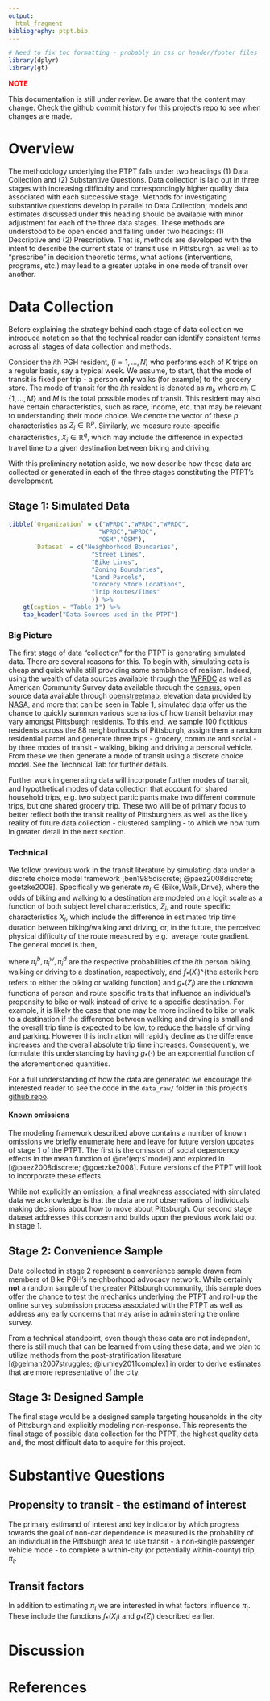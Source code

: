 ```yaml
---
output: 
  html_fragment
bibliography: ptpt.bib
---
```


```r
# Need to fix toc formatting - probably in css or header/footer files
library(dplyr)
library(gt)
```

<span style="color: red;">**NOTE**</span>

This documentation is still under review. Be aware that the content may change.
Check the github commit history for this project's [repo](github.com/apeterson91/ptpt)
to see when changes are made.

# Overview 

The methodology underlying the PTPT falls under two headings (1) Data Collection
and (2) Substantive Questions. Data collection is laid out in three stages with 
increasing difficulty and correspondingly higher quality data 
associated with each successive stage. Methods for investigating substantive 
questions develop in parallel to Data Collection; models and estimates 
discussed under this heading should be available 
with minor adjustment for each of the three data stages. 
These methods are understood to be open ended and falling under two headings: 
(1) Descriptive and (2) Prescriptive. That is, methods are developed with the 
intent to describe the current state of transit use in Pittsburgh, as well as to 
"prescribe" in decision theoretic terms, what actions (interventions, 
programs, etc.) may lead to a greater uptake in one mode of transit over 
another.


# Data Collection 

Before explaining the strategy behind each stage of data collection we introduce
notation so that the technical reader can identify consistent terms 
across all stages of data collection and methods.

Consider the $i$th PGH resident, $(i=1,...,N)$ who performs each of $K$ trips 
on a regular basis, say a typical week. We assume, to start, that the mode of 
transit is fixed per trip - a person **only** walks (for example) to the 
grocery store. The mode of transit for the $i$th resident is denoted as $m_i$,
where $m_i \in \{1,...,M\}$ and $M$ is the total possible modes of transit. 
This resident may also have certain characteristics, such as race, income, etc.
that may be relevant to understanding their mode choice. We denote the 
vector of these $p$ characteristics as $Z_i \in \mathbb{R}^{p}$. Similarly,
we measure route-specific characteristics, $X_i \in \mathbb{R}^q$, which 
may include the difference in expected travel time to a given destination
between biking and driving.

With this preliminary notation aside, we now describe how these data are 
collected or generated in each of the three stages constituting the PTPT's 
development.

## Stage 1: Simulated Data {.tabset}


```r
tibble(`Organization` = c("WPRDC","WPRDC","WPRDC",
                         "WPRDC","WPRDC",
                         "OSM","OSM"),
       `Dataset` = c("Neighborhood Boundaries",
                       "Street Lines",
                       "Bike Lines",
                       "Zoning Boundaries",
                       "Land Parcels",
                       "Grocery Store Locations",
                       "Trip Routes/Times"
                       )) %>% 
    gt(caption = "Table 1") %>% 
    tab_header("Data Sources used in the PTPT")
```
### Big Picture

The first stage of data "collection" for the PTPT is generating simulated data. 
There are several reasons for this. To begin with, simulating data is cheap and 
quick while still providing some semblance of realism. Indeed, using the wealth
of data sources available through the [WPRDC](http://www.wprdc.org/) as well
as American Community Survey data available through the 
[census](https://www.census.gov/programs-surveys/acs), open source
data available through [openstreetmap](https://www.openstreetmap.org/), 
elevation data provided by 
[NASA](https://earthdata.nasa.gov/esds/competitive-programs/measures/nasadem), 
and more that can be seen in Table 1, simulated data offer us 
the chance to quickly summon various scenarios of how transit behavior may vary 
amongst Pittsburgh residents. To this end, we sample 100 fictitious residents 
across the 88 neighborhoods of Pittsburgh, assign them a random residential 
parcel and generate three trips - grocery, commute and social - by three modes 
of transit - walking, biking and driving a personal vehicle. From these we then 
generate a mode of transit using a discrete choice model. See the Technical Tab 
for further details.

Further work in generating data will incorporate further modes of transit, and 
hypothetical modes of data collection that account for shared household trips, 
e.g. two subject participants make two different commute trips, but one shared
grocery trip. These two will be of primary focus to better reflect both the
transit reality of Pittsburghers as well as the likely reality of future data 
collection - clustered sampling - to which we now turn in greater detail
in the next section.


### Technical

We follow previous work in the transit literature by simulating data under a 
discrete choice model framework [ben1985discrete; @paez2008discrete; goetzke2008].
Specifically we generate $m_i \in \{\text{Bike},\text{Walk},\text{Drive}\}$, 
where the odds of biking and walking to a destination are modeled on a logit 
scale as a function of both subject level characteristics, $Z_i$, and route 
specific characteristics $X_i$, which include the difference in estimated 
trip time duration between biking/walking and driving, or, in the future, 
the perceived physical difficulty of the route measured by e.g. 
average route gradient. The general model is then,

\begin{equation}
m_i | X_i,Z_i \sim \text{Multinomial}(\pi^{b}_i,\pi^w_i,\pi_i^d) \\
\log(\frac{\pi_i^b}{\pi_i^d}) = \alpha_b + f_b(X_i) + g_b(Z_i)\\
\log(\frac{\pi_i^w}{\pi_i^d}) = \alpha_w + f_w(X_i) + g_w(Z_i),
(\#eq:s1model)
\end{equation}

where $\pi_i^b,\pi_i^w,\pi_i^d$ are the respective probabilities of the $i$th 
person biking, walking or driving to a destination, respectively, and 
$f_*(X_i)$^{the asterik here refers to either the biking or walking function} 
and $g_*(Z_i)$ are the unknown functions of person and route 
specific traits that influence an individual's propensity to bike or walk
instead of drive to a specific destination. For example, it is likely the 
case that one may be more inclined to bike or walk to a destination if the 
difference between walking and driving is small and the overall trip time is 
expected to be low, to reduce the hassle of driving and parking. However this 
inclination will rapidly decline as the difference increases and the overall 
absolute trip time increases. Consequently, we formulate this understanding
by having $g_*(\cdot)$ be an exponential function of the aforementioned 
quantities. 

For a full understanding of how the data are generated we encourage the 
interested reader to see the code in the `data_raw/` folder in this 
project's [github repo](https://github.com/apeterson91/PTPT).

#### Known omissions

The modeling framework described above contains a number of known omissions 
we briefly enumerate here and leave for future version updates of stage 1 of 
the PTPT. The first is the omission of social dependency effects in the mean
function of \@ref(eq:s1model) and explored in [@paez2008discrete; @goetzke2008].
Future versions of the PTPT will look to incorporate these effects.

While not explicitly an omission, a final weakness associated with simulated
data we acknowledge is that the data are *not* observations of individuals 
making decisions about how to move about Pittsburgh. Our second stage dataset
addresses this concern and builds upon the previous work laid out in stage 1.

## Stage 2: Convenience Sample  

Data collected in stage 2 represent a convenience sample drawn from members
of Bike PGH's neighborhood advocacy network. While certainly **not** a random
sample of the greater Pittsburgh  community, this sample does offer the chance
to test the mechanics underlying the PTPT and roll-up the online survey 
submission process associated with the PTPT as well as address any early 
concerns that may arise in administering the online survey.

From a technical standpoint, even though these data are not indepndent, there 
is still much that can be learned from using these data, and we plan to utilize
methods from the post-stratification literature 
[@gelman2007struggles; @lumley2011complex] in order to derive estimates 
that are more representative of the city.

## Stage 3: Designed Sample

The final stage would be a designed sample targeting households in the city 
of Pittsburgh and explicitly modeling non-response. This represents the 
final stage of possible data collection for the PTPT, the highest quality data
and, the most difficult data to acquire for this project. 


# Substantive Questions

## Propensity to transit - the estimand of interest

The primary estimand of interest and key indicator by which progress towards 
the goal of non-car dependence is measured is the probability of an individual
in the Pittsburgh area to use transit - a non-single passenger vehicle mode - 
to complete a within-city (or potentially within-county) trip, $\pi_t$.


## Transit factors

In addition to estimating $\pi_t$ we are interested in what factors influence
$\pi_t$. These include the functions $f_*(X_i)$ and $g_*(Z_i)$ described 
earlier.


# Discussion 



# References





